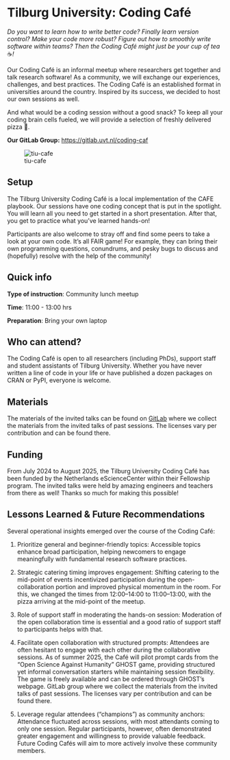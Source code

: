 # Tilburg University: Coding Café {.unnumbered}

*Do you want to learn how to write better code? Finally learn version control? Make your code more robust? Figure out how to smoothly write software within teams? Then the Coding Café might just be your cup of tea* ☕*!*

Our Coding Café is an informal meetup where researchers get together and talk research software! As a community, we will exchange our experiences, challenges, and best practices. The Coding Café is an established format in universities around the country. Inspired by its success, we decided to host our own sessions as well.

And what would be a coding session without a good snack? To keep all your coding brain cells fueled, we will provide a selection of freshly delivered pizza 🍕.

**Our GitLab Group:** <https://gitlab.uvt.nl/coding-caf>

![tiu-cafe](images/tiu-cafe.jpg)

## Setup

The Tilburg University Coding Café is a local implementation of the CAFE playbook. Our sessions have one coding concept that is put in the spotlight. You will learn all you need to get started in a short presentation. After that, you get to practice what you've learned hands-on!

Participants are also welcome to stray off and find some peers to take a look at your own code. It's all FAIR game! For example, they can bring their own programming questions, conundrums, and pesky bugs to discuss and (hopefully) resolve with the help of the community!

## Quick info

**Type of instruction**: Community lunch meetup

**Time**: 11:00 - 13:00 hrs

**Preparation**: Bring your own laptop

## Who can attend?

The Coding Café is open to all researchers (including PhDs), support staff and student assistants of Tilburg University. Whether you have never written a line of code in your life or have published a dozen packages on CRAN or PyPI, everyone is welcome.

## Materials

The materials of the invited talks can be found on [GitLab](https://gitlab.uvt.nl/coding-caf) where we collect the materials from the invited talks of past sessions. The licenses vary per contribution and can be found there.

## Funding

From July 2024 to August 2025, the Tilburg University Coding Café has been funded by the Netherlands eScienceCenter within their Fellowship program. The invited talks were held by amazing engineers and teachers from there as well! Thanks so much for making this possible!

## Lessons Learned & Future Recommendations

Several operational insights emerged over the course of the Coding Café:

1.  Prioritize general and beginner-friendly topics: Accessible topics enhance broad participation, helping newcomers to engage meaningfully with fundamental research software practices.

2.  Strategic catering timing improves engagement: Shifting catering to the mid-point of events incentivized participation during the open-collaboration portion and improved physical momentum in the room. For this, we changed the times from 12:00–14:00 to 11:00–13:00, with the pizza arriving at the mid-point of the meetup.

3.  Role of support staff in moderating the hands-on session: Moderation of the open collaboration time is essential and a good ratio of support staff to participants helps with that.

4.  Facilitate open collaboration with structured prompts: Attendees are often hesitant to engage with each other during the collaborative sessions. As of summer 2025, the Café will pilot prompt cards from the "Open Science Against Humanity" GHOST game, providing structured yet informal conversation starters while maintaining session flexibility. The game is freely available and can be ordered through GHOST’s webpage. GitLab group where we collect the materials from the invited talks of past sessions. The licenses vary per contribution and can be found there.

5.  Leverage regular attendees ("champions") as community anchors: Attendance fluctuated across sessions, with most attendants coming to only one session. Regular participants, however, often demonstrated greater engagement and willingness to provide valuable feedback. Future Coding Cafés will aim to more actively involve these community members.
